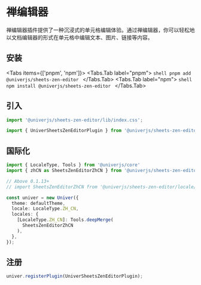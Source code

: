 
# 禅编辑器

禅编辑器插件提供了一种沉浸式的单元格编辑体验。通过禅编辑器，你可以轻松地以文档编辑器的形式在单元格中编辑文本、图片、链接等内容。

## 安装

<Tabs items={['pnpm', 'npm']}>
  <Tabs.Tab label="pnpm">
    ```shell
    pnpm add @univerjs/sheets-zen-editor
    ```
  </Tabs.Tab>
  <Tabs.Tab label="npm">
    ```shell
    npm install @univerjs/sheets-zen-editor
    ```
  </Tabs.Tab>
</Tabs>

## 引入

```typescript
import '@univerjs/sheets-zen-editor/lib/index.css';

import { UniverSheetsZenEditorPlugin } from '@univerjs/sheets-zen-editor';
```

## 国际化

```typescript
import { LocaleType, Tools } from '@univerjs/core'
import { zhCN as SheetsZenEditorZhCN } from '@univerjs/sheets-zen-editor';

// Above 0.1.13+
// import SheetsZenEditorZhCN from '@univerjs/sheets-zen-editor/locale/zh-CN';

const univer = new Univer({
  theme: defaultTheme,
  locale: LocaleType.ZH_CN,
  locales: {
    [LocaleType.ZH_CN]: Tools.deepMerge(
      SheetsZenEditorZhCN
    ),
  },
});
```

## 注册

```typescript
univer.registerPlugin(UniverSheetsZenEditorPlugin);
```

